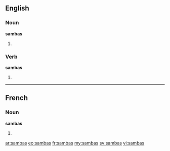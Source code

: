 ==English==

===Noun===
'''sambas'''

# {{plural of|[[samba]]}}

===Verb===
'''sambas'''

# {{third-person singular of|[[samba]]}}

----

==French==

===Noun===
'''sambas''' {{m}}

# {{plural of|[[samba]]|lang=fr}}

[[ar:sambas]]
[[eo:sambas]]
[[fr:sambas]]
[[my:sambas]]
[[sv:sambas]]
[[vi:sambas]]